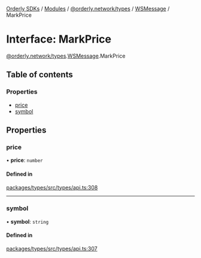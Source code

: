 [Orderly SDKs](/sdks/tech-doc/README) / [Modules](/sdks/tech-doc/modules) / [@orderly.network/types](/sdks/tech-doc/modules/orderly_network_types) / [WSMessage](/sdks/tech-doc/modules/orderly_network_types.WSMessage) / MarkPrice

# Interface: MarkPrice

[@orderly.network/types](/sdks/tech-doc/modules/orderly_network_types).[WSMessage](/sdks/tech-doc/modules/orderly_network_types.WSMessage).MarkPrice

## Table of contents

### Properties

- [price](/sdks/tech-doc/interfaces/orderly_network_types.WSMessage.MarkPrice#price)
- [symbol](/sdks/tech-doc/interfaces/orderly_network_types.WSMessage.MarkPrice#symbol)

## Properties

### price

• **price**: `number`

#### Defined in

[packages/types/src/types/api.ts:308](https://github.com/OrderlyNetwork/js-sdk/blob/d47dd11/packages/types/src/types/api.ts#L308)

___

### symbol

• **symbol**: `string`

#### Defined in

[packages/types/src/types/api.ts:307](https://github.com/OrderlyNetwork/js-sdk/blob/d47dd11/packages/types/src/types/api.ts#L307)
